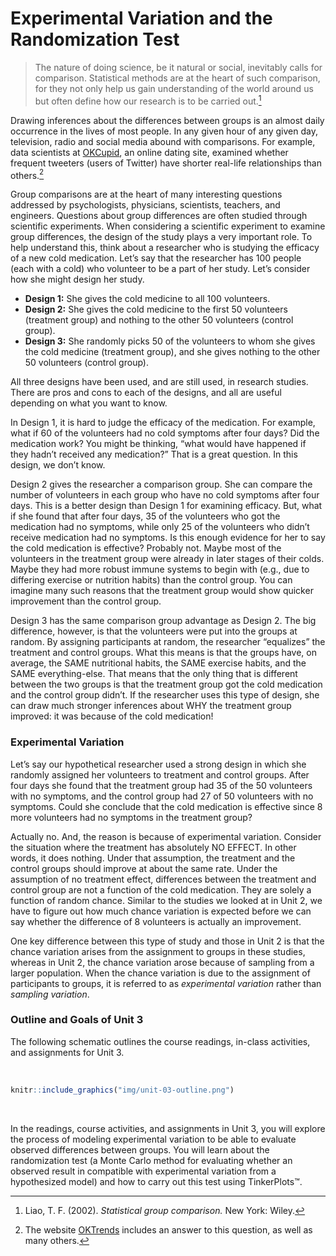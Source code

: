# Experimental Variation and the Randomization Test {-}

> The nature of doing science, be it natural or social, inevitably calls for comparison. Statistical methods are at the heart of such comparison, for they not only help us gain understanding of the world around us but often define how our research is to be carried out.^[Liao, T. F. (2002). *Statistical group comparison.* New York: Wiley.]

Drawing inferences about the differences between groups is an almost daily occurrence in the lives of most people. In any given hour of any given day, television, radio and social media abound with comparisons. For example, data scientists at [OKCupid](https://www.okcupid.com/), an online dating site, examined whether frequent tweeters (users of Twitter) have shorter real-life relationships than others.^[The website [OKTrends](http://blog.okcupid.com/) includes an answer to this question, as well as many others.]

Group comparisons are at the heart of many interesting questions addressed by psychologists, physicians, scientists, teachers, and engineers. Questions about group differences are often studied through scientific experiments. When considering a scientific experiment to examine group differences, the design of the study plays a very important role. To help understand this, think about a researcher who is studying the efficacy of a new cold medication. Let's say that the researcher has 100 people (each with a cold) who volunteer to be a part of her study. Let's consider how she might design her study.

- **Design 1:** She gives the cold medicine to all 100 volunteers.
- **Design 2:** She gives the cold medicine to the first 50 volunteers (treatment group) and nothing to the other 50 volunteers (control group).
- **Design 3:** She randomly picks 50 of the volunteers to whom she gives the cold medicine (treatment group), and she gives nothing to the other 50 volunteers (control group).

All three designs have been used, and are still used, in research studies. There are pros and cons to each of the designs, and all are useful depending on what you want to know. 

In Design 1, it is hard to judge the efficacy of the medication. For example, what if 60 of the volunteers had no cold symptoms after four days? Did the medication work? You might be thinking, "what would have happened if they hadn't received any medication?" That is a great question. In this design, we don't know.

Design 2 gives the researcher a comparison group. She can compare the number of volunteers in each group who have no cold symptoms after four days. This is a better design than Design 1 for examining efficacy. But, what if she found that after four days, 35 of the volunteers who got the medication had no symptoms, while only 25 of the volunteers who didn't receive medication had no symptoms. Is this enough evidence for her to say the cold medication is effective? Probably not. Maybe most of the volunteers in the treatment group were already in later stages of their colds. Maybe they had more robust immune systems to begin with (e.g., due to differing exercise or nutrition habits) than the control group. You can imagine many such reasons that the treatment group would show quicker improvement than the control group.

Design 3 has the same comparison group advantage as Design 2. The big difference, however, is that the volunteers were put into the groups at random. By assigning participants at random, the researcher "equalizes" the treatment and control groups. What this means is that the groups have, on average, the SAME nutritional habits, the SAME exercise habits, and the SAME everything-else. That means that the only thing that is different between the two groups is that the treatment group got the cold medication and the control group didn't. If the researcher uses this type of design, she can draw much stronger inferences about WHY the treatment group improved: it was because of the cold medication!

### Experimental Variation {-}

Let's say our hypothetical researcher used a strong design in which she randomly assigned her volunteers to treatment and control groups. After four days she found that the treatment group had 35 of the 50 volunteers with no symptoms, and the control group had 27 of 50 volunteers with no symptoms. Could she conclude that the cold medication is effective since 8 more volunteers had no symptoms in the treatment group? 

Actually no. And, the reason is because of experimental variation. Consider the situation where the treatment has absolutely NO EFFECT. In other words, it does nothing. Under that assumption, the treatment and the control groups should improve at about the same rate. Under the assumption of no treatment effect, differences between the treatment and control group are not a function of the cold medication. They are solely a function of random chance. Similar to the studies we looked at in Unit 2, we have to figure out how much chance variation is expected before we can say whether the difference of 8 volunteers is actually an improvement. 

One key difference between this type of study and those in Unit 2 is that the chance variation arises from the assignment to groups in these studies, whereas in Unit 2, the chance variation arose because of sampling from a larger population. When the chance variation is due to the assignment of participants to groups, it is referred to as *experimental variation* rather than *sampling variation*. 

### Outline and Goals of Unit 3 {-}

The following schematic outlines the course readings, in-class activities, and assignments for Unit 3.

<br />

```r
knitr::include_graphics("img/unit-03-outline.png")
```

<br />

In the readings, course activities, and assignments in Unit 3, you will explore the process of modeling experimental variation to be able to evaluate observed differences between groups. You will learn about the randomization test (a Monte Carlo method for evaluating whether an observed result in compatible with experimental variation from a hypothesized model) and how to carry out this test using TinkerPlots&trade;. 
